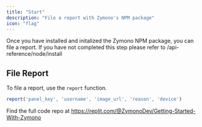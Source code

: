 ```yaml
---
title: "Start"
description: "File a report with Zymono's NPM package"
icon: "flag"
---
```


Once you have installed and initalized the Zymono NPM package, you can file a report. If you have not completed this step please refer to /api-reference/node/install

## File Report

To file a report, use the `report` function.

```js
report('panel_key', 'username', 'image_url', 'reason', 'device')
```

Find the full code repo at https://replit.com/@ZymonoDev/Getting-Started-With-Zymono
